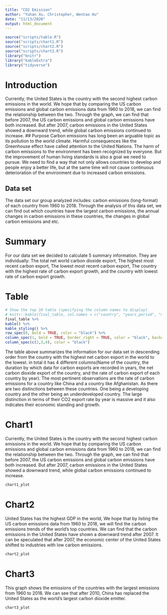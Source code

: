 ---
title: "CO2 Emission"
author: "Yuhan Xu, Christopher, Wentao Hu"
date: "11/13/2020"
output: html_document
---
```{r setup, include = FALSE}
source("scripts/table.R")
source("scripts/chart1.R")
source("scripts/chart2.R")
source("scripts/chart3.R")
library("knitr")
library("kableExtra")
library("tidyverse")
```

# Introduction
Currently, the United States is the country with the second highest carbon emissions in the world. We hope that by comparing the US carbon emissions and global carbon emissions data from 1960 to 2018, we can find the relationship between the two. Through the graph, we can find that before 2007, the US carbon emissions and global carbon emissions have both increased. But after 2007, carbon emissions in the United States showed a downward trend, while global carbon emissions continued to increase.
## Purpose
Carbon emissions has long been an arguable topic as its pollution to the world climate.  Harmful consequences like the Greenhouse effect have called attention to the United Nations. The harm of carbon emissions to the environment has been recognized by everyone. But the improvement of human living standards is also a goal we need to pursue. We need to find a way that not only allows countries to develop and people enjoy a better life, but at the same time will not cause continuous deterioration of the environment due to increased carbon emissions.

## Data set
The data set our group analyzed includes: carbon emissions (long-format) of each country from 1960 to 2018. Through the analysis of this data set, we can find out which countries have the largest carbon emissions, the annual changes in carbon emissions in these countries, the changes in global carbon emissions and etc.

# Summary
For our data set we decided to calculate 5 summary information. They are individually: The total net world carbon dioxide export, The highest most recent carbon export, The lowest most recent carbon export, The country with the highest rate of carbon export growth, and the country with lowest rate of carbon export growth.

# Table
```{r final_table, echo = FALSE}
# Show the top 10 table (specifying the column names to display)
# knitr::kable(final_table, col.names = c("country", "years_period", "net_co2_export", "co2_export_rate"), align = "lccrr")
final_table %>%
kable() %>%
kable_styling() %>%
row_spec(0, bold = TRUE, color = "black") %>%
column_spec(1, bold = TRUE, border_right = TRUE, color = "black", background = "lightgrey") %>%
column_spec(c(2,3,4), color = "black")
```
The table above summarizes the information for our data set in descending order from the country with the highest net carbon export in the world to the lowest. in total it has 4 different columns(Name of the country, the duration by which data for carbon exports are recorded in years, the net carbon dioxide export of the country, and the rate of carbon export of each country by year). The most pertinent observations are the rate of carbon emissions for a country like China and a country like Afghanistan. As there are two distinctions between these countries. One being a developing country and the other being an underdeveloped country. The large distinction in terms of their CO2 export rate by year is massive and it also indicates their economic standing and growth.

# Chart1
Currently, the United States is the country with the second highest carbon emissions in the world. We hope that by comparing the US carbon emissions and global carbon emissions data from 1960 to 2018, we can find the relationship between the two. Through the graph, we can find that before 2007, the US carbon emissions and global carbon emissions have both increased. But after 2007, carbon emissions in the United States showed a downward trend, while global carbon emissions continued to increase.
```{r,echo=FALSE, message=FALSE,eval=TRUE}
chart1_plot
```

# Chart2
United States has the highest GDP in the world, We hope that by listing the US carbon emissions data from 1960 to 2018, we will find the carbon emissions trends of the world's top countries. We can find that the carbon emissions in the United States have shown a downward trend after 2007. It can be speculated that after 2007, the economic center of the United States shifted to industries with low carbon emissions.
```{r,echo=FALSE, message=FALSE,eval=TRUE}
chart2_plot
```

# Chart3
This graph shows the emissions of the countries with the largest emissions from 1960 to 2018. We can see that after 2010, China has replaced the United States as the world's largest carbon dioxide emitter.
```{r,echo=FALSE, message=FALSE,eval=TRUE}
chart3_plot
```
